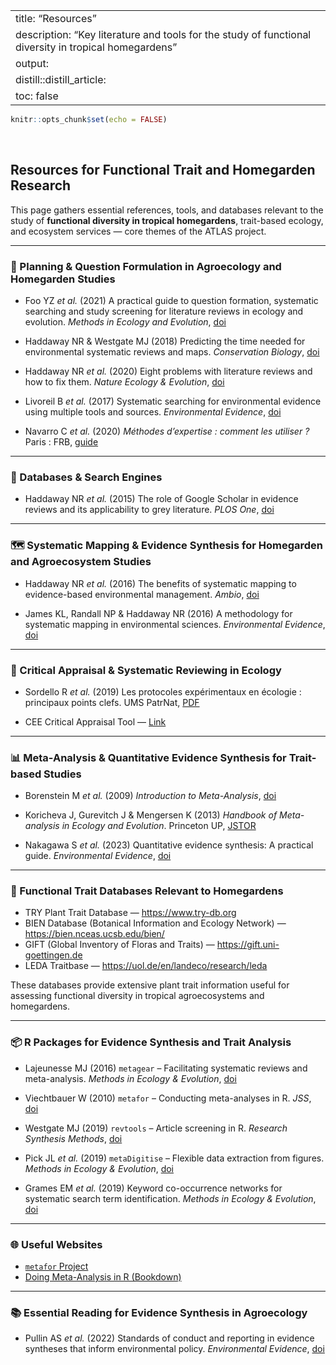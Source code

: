 
---
title: "Resources"
description: "Key literature and tools for the study of functional diversity in tropical homegardens"
output: 
  distill::distill_article:
    toc: false
---

```r
knitr::opts_chunk$set(echo = FALSE)
```

<br/>

## Resources for Functional Trait and Homegarden Research

This page gathers essential references, tools, and databases relevant to the study of **functional diversity in tropical homegardens**, trait-based ecology, and ecosystem services — core themes of the ATLAS project.

---

### 📌 Planning & Question Formulation in Agroecology and Homegarden Studies

- Foo YZ _et al._ (2021) A practical guide to question formation, systematic searching and study screening for literature reviews in ecology and evolution. _Methods in Ecology and Evolution_, [doi](https://doi.org/10.1111/2041-210X.13654)

- Haddaway NR & Westgate MJ (2018) Predicting the time needed for environmental systematic reviews and maps. _Conservation Biology_, [doi](https://doi.org/10.1111/cobi.13231)

- Haddaway NR _et al._ (2020) Eight problems with literature reviews and how to fix them. _Nature Ecology & Evolution_, [doi](https://doi.org/10.1038/s41559-020-01295-x)

- Livoreil B _et al._ (2017) Systematic searching for environmental evidence using multiple tools and sources. _Environmental Evidence_, [doi](https://doi.org/10.1186/s13750-017-0099-6)

- Navarro C _et al._ (2020) _Méthodes d’expertise : comment les utiliser ?_ Paris : FRB, [guide](https://www.fondationbiodiversite.fr/guide-des-methodes-dexpertise/)

---

### 🔎 Databases & Search Engines

- Haddaway NR _et al._ (2015) The role of Google Scholar in evidence reviews and its applicability to grey literature. _PLOS One_, [doi](https://doi.org/10.1371/journal.pone.0138237)

---

### 🗺️ Systematic Mapping & Evidence Synthesis for Homegarden and Agroecosystem Studies

- Haddaway NR _et al._ (2016) The benefits of systematic mapping to evidence-based environmental management. _Ambio_, [doi](https://doi.org/10.1007/s13280-016-0773-x)

- James KL, Randall NP & Haddaway NR (2016) A methodology for systematic mapping in environmental sciences. _Environmental Evidence_, [doi](https://doi.org/10.1186/s13750-016-0059-6)

---

### 🧠 Critical Appraisal & Systematic Reviewing in Ecology

- Sordello R _et al._ (2019) Les protocoles expérimentaux en écologie : principaux points clefs. UMS PatrNat, [PDF](https://www.patrinat.fr/fr/actualites/publication-dun-rapport-de-lums-sur-les-protocoles-experimentaux-6445)

- CEE Critical Appraisal Tool — [Link](https://environmentalevidence.org/cee-critical-appraisal-tool/)

---

### 📊 Meta-Analysis & Quantitative Evidence Synthesis for Trait-based Studies

- Borenstein M _et al._ (2009) _Introduction to Meta-Analysis_, [doi](https://doi.org/10.1002/9780470743386)

- Koricheva J, Gurevitch J & Mengersen K (2013) _Handbook of Meta-analysis in Ecology and Evolution_. Princeton UP, [JSTOR](https://www.jstor.org/stable/j.ctt24hq6n)

- Nakagawa S _et al._ (2023) Quantitative evidence synthesis: A practical guide. _Environmental Evidence_, [doi](https://doi.org/10.1186/s13750-023-00301-6)

---

### 🌿 Functional Trait Databases Relevant to Homegardens

- TRY Plant Trait Database — <https://www.try-db.org>  
- BIEN Database (Botanical Information and Ecology Network) — <https://bien.nceas.ucsb.edu/bien/>  
- GIFT (Global Inventory of Floras and Traits) — <https://gift.uni-goettingen.de>  
- LEDA Traitbase — <https://uol.de/en/landeco/research/leda>  

These databases provide extensive plant trait information useful for assessing functional diversity in tropical agroecosystems and homegardens.

---

### 📦 R Packages for Evidence Synthesis and Trait Analysis

- Lajeunesse MJ (2016) `metagear` – Facilitating systematic reviews and meta-analysis. _Methods in Ecology & Evolution_, [doi](https://doi.org/10.1111/2041-210X.12472)

- Viechtbauer W (2010) `metafor` – Conducting meta-analyses in R. _JSS_, [doi](https://doi.org/10.18637/jss.v036.i03)

- Westgate MJ (2019) `revtools` – Article screening in R. _Research Synthesis Methods_, [doi](http://doi.org/10.1002/jrsm.1374)

- Pick JL _et al._ (2019) `metaDigitise` – Flexible data extraction from figures. _Methods in Ecology & Evolution_, [doi](https://doi.org/10.1111/2041-210X.13118)

- Grames EM _et al._ (2019) Keyword co-occurrence networks for systematic search term identification. _Methods in Ecology & Evolution_, [doi](https://doi.org/10.1111/2041-210X.13268)

---

### 🌐 Useful Websites

- [`metafor` Project](https://www.metafor-project.org/doku.php/metafor)  
- [Doing Meta-Analysis in R (Bookdown)](https://bookdown.org/MathiasHarrer/Doing_Meta_Analysis_in_R/)

---

### 📚 Essential Reading for Evidence Synthesis in Agroecology

- Pullin AS _et al._ (2022) Standards of conduct and reporting in evidence syntheses that inform environmental policy. _Environmental Evidence_, [doi](https://doi.org/10.1186/s13750-022-00269-9)
